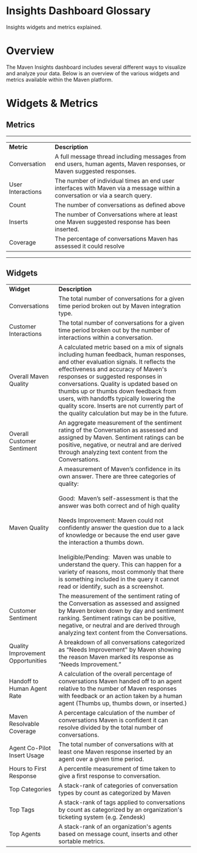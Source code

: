 # **Insights Dashboard Glossary**

Insights widgets and metrics explained.


# Overview

The Maven Insights dashboard includes several different ways to visualize and analyze your data. Below is an overview of the various widgets and metrics available within the Maven platform.


# Widgets & Metrics

## Metrics

****

|              |                                                                                                                             |
| ------------ | --------------------------------------------------------------------------------------------------------------------------- |
| **Metric**   | **Description**                                                                                                             |
| Conversation | A full message thread including messages from end users, human agents, Maven responses, or Maven suggested responses.       |
| User Interactions | The number of individual times an end user interfaces with Maven via a message within a conversation or via a search query. |
| Count        | The number of conversations as defined above                                                                                |
| Inserts      | The number of Conversations where at least one Maven suggested response has been inserted.|
| Coverage     | The percentage of conversations Maven has assessed it could resolve                                |

****


## Widgets

|                                   |                                                                                                                                                                                                                                                                                                                                                                                                                                                                                                                                                                     |
| --------------------------------- | ------------------------------------------------------------------------------------------------------------------------------------------------------------------------------------------------------------------------------------------------------------------------------------------------------------------------------------------------------------------------------------------------------------------------------------------------------------------------------------------------------------------------------------------------------------------- |
| **Widget**                        | **Description**                                                                                                                                                                                                                                                                                                                                                                                                                                                                                                                                                     |
| Conversations                     | The total number of conversations for a given time period broken out by Maven integration type.                                                                                                                                                                                                                                                                                                                                                                                                                                                                     |
| Customer Interactions             | The total number of conversations for a given time period broken out by the number of interactions within a conversation.                                                                                                                                                                                                                                                                                                                                                                                                                                           |
| Overall Maven Quality             | A calculated metric based on a mix of signals including human feedback, human responses, and other evaluation signals. It reflects the effectiveness and accuracy of Maven's responses or suggested responses in conversations. Quality is updated based on thumbs up or thumbs down feedback from users, with handoffs typically lowering the quality score. Inserts are not currently part of the quality calculation but may be in the future.                                                                                                                   |
| Overall Customer Sentiment        | An aggregate measurement of the sentiment rating of the Conversation as assessed and assigned by Maven. Sentiment ratings can be positive, negative, or neutral and are derived through analyzing text content from the Conversations.                                                                                                                                                                                                                                                                                                                              |
| Maven Quality                     | A measurement of Maven’s confidence in its own answer. There are three categories of quality:<br><br>Good:  Maven’s self-assessment is that the answer was both correct and of high quality<br><br>Needs Improvement: Maven could not confidently answer the question due to a lack of knowledge or because the end user gave the interaction a thumbs down.<br><br>Ineligible/Pending:  Maven was unable to understand the query. This can happen for a variety of reasons, most commonly that there is something included in the query it cannot read or identify, such as a screenshot.  |
| Customer Sentiment                | The measurement of the sentiment rating of the Conversation as assessed and assigned by Maven broken down by day and sentiment ranking. Sentiment ratings can be positive, negative, or neutral and are derived through analyzing text content from the Conversations.                                                                                                                                                                                                                                                                                              |
| Quality Improvement Opportunities | A breakdown of all conversations categorized as “Needs Improvement" by Maven showing the reason Maven marked its response as “Needs Improvement.”                                                                                                                                                                                                                                                                                                                                                                                                                    |
| Handoff to Human Agent Rate       | A calculation of the overall percentage of conversations Maven handed off to an agent relative to the number of Maven responses with feedback or an action taken by a human agent (Thumbs up, thumbs down, or inserted.)                                                                                                                                                                                                                                                                                                                                            |
| Maven Resolvable Coverage         | A percentage calculation of the number of conversations Maven is confident it can resolve divided by the total number of conversations.                                                                                                                                                                                                                                                                                                                                                                                                                             |
| Agent Co-Pilot Insert Usage       | The total number of conversations with at least one Maven response inserted by an agent over a given time period.                                                                                                                                                                                                                                                                                                                                                                                                                                                                                  |
| Hours to First Response           | A percentile measurement of time taken to give a first response to conversation.                                                                                                                                                                                                                                                                                                                                                                                                                                                                                    |
| Top Categories                    | A stack-rank of categories of conversation types by count as categorized by Maven                                                                                                                                                                                                                                                                                                                                                                                                                                                                                   |
| Top Tags                          | A stack-rank of tags applied to conversations by count as categorized by an organization's ticketing system (e.g. Zendesk)                                                                                                                                                                                                                                                                                                                                                                                                                                          |
| Top Agents                        | A stack-rank of an organization's agents based on message count, inserts and other sortable metrics.                                                                                                                                                                                                                                                                                                                                                                                                                                                                |
